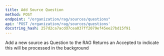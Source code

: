 ```yaml
---
title: Add Source Question
method: POST
endpoint: "/organization/rag/sources/questions"
api: 'POST /organization/rag/sources/questions'
docstring_hash: 257d2ca7acdd7cea037ff2079ef45ee27bd15f91
---
```


Add a new source as Question to the RAG
Returns an Accepted to indicate this will be processed in the background

